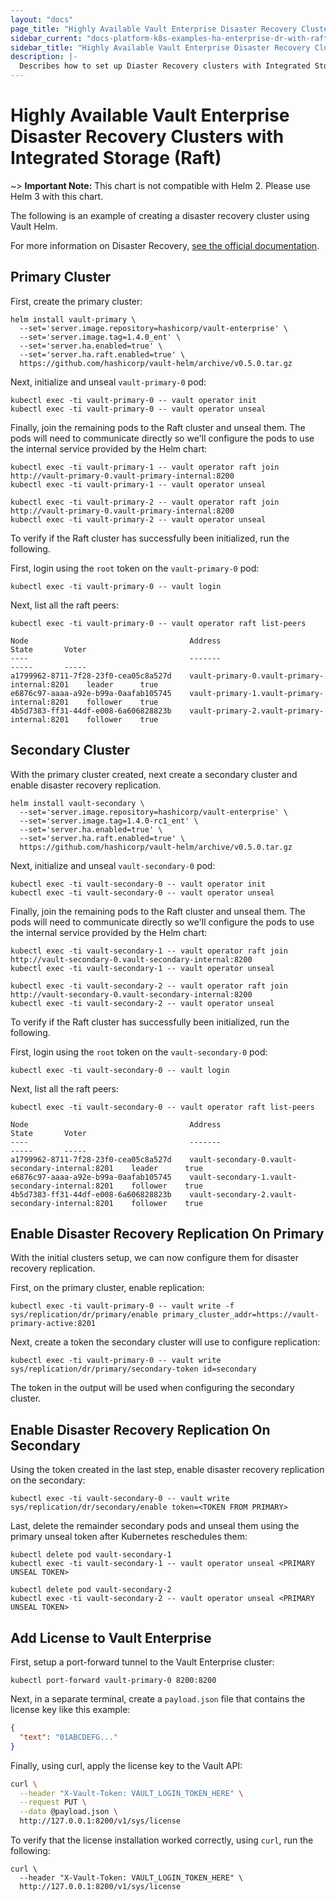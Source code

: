 ```yaml
---
layout: "docs"
page_title: "Highly Available Vault Enterprise Disaster Recovery Clusters with Raft"
sidebar_current: "docs-platform-k8s-examples-ha-enterprise-dr-with-raft"
sidebar_title: "Highly Available Vault Enterprise Disaster Recovery Clusters with Raft"
description: |-
  Describes how to set up Diaster Recovery clusters with Integrated Storage (Raft)
---
```


# Highly Available Vault Enterprise Disaster Recovery Clusters with Integrated Storage (Raft)

~> **Important Note:** This chart is not compatible with Helm 2. Please use Helm 3 with this chart.

The following is an example of creating a disaster recovery cluster using Vault Helm.

For more information on Disaster Recovery, [see the official documentation](docs/enterprise/replication/).

## Primary Cluster

First, create the primary cluster:

```shell
helm install vault-primary \
  --set='server.image.repository=hashicorp/vault-enterprise' \
  --set='server.image.tag=1.4.0_ent' \
  --set='server.ha.enabled=true' \
  --set='server.ha.raft.enabled=true' \
  https://github.com/hashicorp/vault-helm/archive/v0.5.0.tar.gz
```

Next, initialize and unseal `vault-primary-0` pod:

```shell
kubectl exec -ti vault-primary-0 -- vault operator init
kubectl exec -ti vault-primary-0 -- vault operator unseal
```

Finally, join the remaining pods to the Raft cluster and unseal them.  The pods 
will need to communicate directly so we'll configure the pods to use the internal 
service provided by the Helm chart:

```shell
kubectl exec -ti vault-primary-1 -- vault operator raft join http://vault-primary-0.vault-primary-internal:8200
kubectl exec -ti vault-primary-1 -- vault operator unseal

kubectl exec -ti vault-primary-2 -- vault operator raft join http://vault-primary-0.vault-primary-internal:8200
kubectl exec -ti vault-primary-2 -- vault operator unseal
```

To verify if the Raft cluster has successfully been initialized, run the following.

First, login using the `root` token on the `vault-primary-0` pod:

```shell
kubectl exec -ti vault-primary-0 -- vault login
```

Next, list all the raft peers:

```shell
kubectl exec -ti vault-primary-0 -- vault operator raft list-peers

Node                                    Address                        State       Voter
----                                    -------                        -----       -----
a1799962-8711-7f28-23f0-cea05c8a527d    vault-primary-0.vault-primary-internal:8201    leader      true
e6876c97-aaaa-a92e-b99a-0aafab105745    vault-primary-1.vault-primary-internal:8201    follower    true
4b5d7383-ff31-44df-e008-6a606828823b    vault-primary-2.vault-primary-internal:8201    follower    true
```

## Secondary Cluster

With the primary cluster created, next create a secondary cluster and enable 
disaster recovery replication.

```shell
helm install vault-secondary \
  --set='server.image.repository=hashicorp/vault-enterprise' \
  --set='server.image.tag=1.4.0-rc1_ent' \
  --set='server.ha.enabled=true' \
  --set='server.ha.raft.enabled=true' \
  https://github.com/hashicorp/vault-helm/archive/v0.5.0.tar.gz
```

Next, initialize and unseal `vault-secondary-0` pod:

```shell
kubectl exec -ti vault-secondary-0 -- vault operator init
kubectl exec -ti vault-secondary-0 -- vault operator unseal
```

Finally, join the remaining pods to the Raft cluster and unseal them.  The pods
will need to communicate directly so we'll configure the pods to use the internal
service provided by the Helm chart:

```shell
kubectl exec -ti vault-secondary-1 -- vault operator raft join http://vault-secondary-0.vault-secondary-internal:8200
kubectl exec -ti vault-secondary-1 -- vault operator unseal

kubectl exec -ti vault-secondary-2 -- vault operator raft join http://vault-secondary-0.vault-secondary-internal:8200
kubectl exec -ti vault-secondary-2 -- vault operator unseal
```

To verify if the Raft cluster has successfully been initialized, run the following.

First, login using the `root` token on the `vault-secondary-0` pod:

```shell
kubectl exec -ti vault-secondary-0 -- vault login
```

Next, list all the raft peers:

```shell
kubectl exec -ti vault-secondary-0 -- vault operator raft list-peers

Node                                    Address                        State       Voter
----                                    -------                        -----       -----
a1799962-8711-7f28-23f0-cea05c8a527d    vault-secondary-0.vault-secondary-internal:8201    leader      true
e6876c97-aaaa-a92e-b99a-0aafab105745    vault-secondary-1.vault-secondary-internal:8201    follower    true
4b5d7383-ff31-44df-e008-6a606828823b    vault-secondary-2.vault-secondary-internal:8201    follower    true
```

## Enable Disaster Recovery Replication On Primary

With the initial clusters setup, we can now configure them for disaster recovery replication.

First, on the primary cluster, enable replication:

```shell
kubectl exec -ti vault-primary-0 -- vault write -f sys/replication/dr/primary/enable primary_cluster_addr=https://vault-primary-active:8201
```

Next, create a token the secondary cluster will use to configure replication:

```shell
kubectl exec -ti vault-primary-0 -- vault write sys/replication/dr/primary/secondary-token id=secondary
```

The token in the output will be used when configuring the secondary cluster.

## Enable Disaster Recovery Replication On Secondary

Using the token created in the last step, enable disaster recovery replication on the secondary:

```shell
kubectl exec -ti vault-secondary-0 -- vault write sys/replication/dr/secondary/enable token=<TOKEN FROM PRIMARY>
```

Last, delete the remainder secondary pods and unseal them using the primary unseal token 
after Kubernetes reschedules them:

```shell
kubectl delete pod vault-secondary-1
kubectl exec -ti vault-secondary-1 -- vault operator unseal <PRIMARY UNSEAL TOKEN>

kubectl delete pod vault-secondary-2
kubectl exec -ti vault-secondary-2 -- vault operator unseal <PRIMARY UNSEAL TOKEN>
```

## Add License to Vault Enterprise

First, setup a port-forward tunnel to the Vault Enterprise cluster:

```shell
kubectl port-forward vault-primary-0 8200:8200
```

Next, in a separate terminal, create a `payload.json` file that contains the license key like this example:

```json
{
  "text": "01ABCDEFG..."
}
```

Finally, using curl, apply the license key to the Vault API:

```bash
curl \
  --header "X-Vault-Token: VAULT_LOGIN_TOKEN_HERE" \
  --request PUT \
  --data @payload.json \
  http://127.0.0.1:8200/v1/sys/license

```

To verify that the license installation worked correctly, using `curl`, run the following:

```shell
curl \
  --header "X-Vault-Token: VAULT_LOGIN_TOKEN_HERE" \
  http://127.0.0.1:8200/v1/sys/license
```
